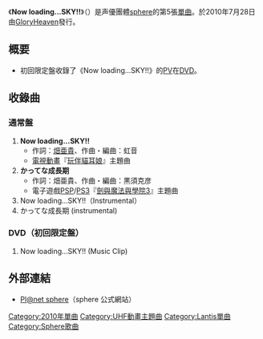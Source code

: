 {{unreferenced|time=2019-03-18T23:49:31+00:00}}
{{Infobox Single
| Name           = Now loading...SKY!!
| Artist         = [[sphere_(聲優團體)|sphere]]
| Album          =
| A-side         = Now loading...SKY!!
| B-side         = かってな成長期
| Released       = 2010年7月28日
| Format         = [[單曲|單曲]]
| Recorded       = 2010年 <br/> {{JPN}} 
| Genre          = [[J-POP|J-POP]]（[[動畫歌曲|動畫歌曲]]）
| Length         = 
| Label          = [[Lantis|GloryHeaven]]
| Writer         = [[畑亜貴|畑亜貴]]（全作詞）<br />虹音（作曲#1）<br />黒須克彦（作曲#2）
| Producer       = 
| Certification  =
| Chart position = 
| Last single    = [[REALOVE:REALIFE|REALOVE:REALIFE]] <br/> （2010年）
| This single    = '''Now loading...SKY!!''' <br/> （2010年）
| Next single    = [[MOON_SIGNAL|MOON SIGNAL]] <br/> （2010年）
}}
《'''Now loading...SKY!!'''》（{{lang|ja|ナウローディング・スカイ}}）是声優團體[[sphere_(聲優團體)|sphere]]的第5張[[單曲|單曲]]。於2010年7月28日由[[GloryHeaven|GloryHeaven]]發行。

== 概要 ==
*初回限定盤收錄了《Now loading...SKY!!》的[[PV|PV]]在[[DVD|DVD]]。

== 收錄曲 ==
=== 通常盤 ===
# '''Now loading...SKY!!''' 
#* 作詞：[[畑亜貴|畑亜貴]]、作曲・編曲：虹音
#* [[電視動畫|電視動畫]]『[[玩伴貓耳娘|玩伴貓耳娘]]』主題曲
# '''かってな成長期''' 
#* 作詞：畑亜貴、作曲・編曲：黒須克彦
#* 電子遊戲[[PSP|PSP]]/[[PS3|PS3]]『[[劍與魔法與學院3|劍與魔法與學院3]]』主題曲
# Now loading...SKY!!（Instrumental）
# かってな成長期 (instrumental)

=== DVD（初回限定盤） ===  
# Now loading...SKY!! (Music Clip)

== 外部連結 ==
* [http://www.planet-sphere.jp/ Pl@net sphere]{{Wayback|url=http://www.planet-sphere.jp/ |date=20110216131450 }}（sphere 公式網站）

{{sphere}}

{{DEFAULTSORT:Now loading...Sky!!}}
{{Single-stub}}
[[Category:2010年單曲|Category:2010年單曲]]
[[Category:UHF動畫主題曲|Category:UHF動畫主題曲]]
[[Category:Lantis單曲|Category:Lantis單曲]]
[[Category:Sphere歌曲|Category:Sphere歌曲]]